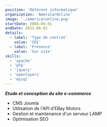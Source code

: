 ```yaml
---
position: 'Référent informatique'
organization: 'AmeriCarOnline'
image: './americaronline.png'
startDate: 2008-09-01
endDate: 2011-06-01
details:
  - label: 'Type de contrat'
    value: 'CDI'
  - label: 'Présence'
    value: 'Sur site'
skills:
  - 'apache'
  - 'php'
  - 'jquery'
  - 'openlayers'
  - 'mysql'
---
```


**_Etude et conception du site e-commerce_**

- CMS Joomla
- Utilisation de l'API d’EBay Motors
- Gestion et maintenance d'un serveur LAMP
- Optimisation SEO
